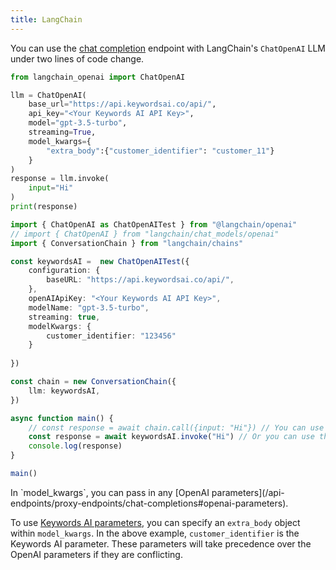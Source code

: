 ```yaml
---
title: LangChain
---
```


You can use the [chat completion](/api-endpoints/proxy-endpoints/chat-completions.mdx) endpoint with LangChain's `ChatOpenAI` LLM under two lines of code change.
<CodeGroup>
```Python Python
from langchain_openai import ChatOpenAI

llm = ChatOpenAI(
    base_url="https://api.keywordsai.co/api/",
    api_key="<Your Keywords AI API Key>",
    model="gpt-3.5-turbo",
    streaming=True,
    model_kwargs={
        "extra_body":{"customer_identifier": "customer_11"}
    }
)
response = llm.invoke(
    input="Hi"
)
print(response)
```
```TypeScript TypeScript
import { ChatOpenAI as ChatOpenAITest } from "@langchain/openai"
// import { ChatOpenAI } from "langchain/chat_models/openai"
import { ConversationChain } from "langchain/chains"

const keywordsAI =  new ChatOpenAITest({
    configuration: {
        baseURL: "https://api.keywordsai.co/api/",
    },
    openAIApiKey: "<Your Keywords AI API Key>",
    modelName: "gpt-3.5-turbo",
    streaming: true,
    modelKwargs: {
        customer_identifier: "123456"
    }
    
})

const chain = new ConversationChain({
    llm: keywordsAI,
})

async function main() {
    // const response = await chain.call({input: "Hi"}) // You can use chain.call to invoke the model
    const response = await keywordsAI.invoke("Hi") // Or you can use the model directly
    console.log(response)
}

main()
```
</CodeGroup>
In `model_kwargs`, you can pass in any [OpenAI parameters](/api-endpoints/proxy-endpoints/chat-completions#openai-parameters). 

To use [Keywords AI parameters](/api-endpoints/proxy-endpoints/chat-completions#keywords-ai-parameters), you can specify an `extra_body` object within `model_kwargs`. In the above example, `customer_identifier` is the Keywords AI parameter. These parameters will take precedence over the OpenAI parameters if they are conflicting.